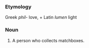 ===Etymology===
Greek ''phil-'' love, + Latin ''lumen'' light
===Noun===
#A person who collects matchboxes.